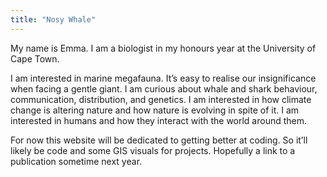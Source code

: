 ```yaml
---
title: "Nosy Whale"
---
```


My name is Emma. I am a biologist in my honours year at the University of Cape Town.

I am interested in marine megafauna. It's easy to realise our insignificance when facing a gentle giant. I am curious about whale and shark behaviour, communication, distribution, and genetics. I am interested in how climate change is altering nature and how nature is evolving in spite of it. I am interested in humans and how they interact with the world around them.

For now this website will be dedicated to getting better at coding. So it'll likely be code and some GIS visuals for projects. Hopefully a link to a publication sometime next year.

